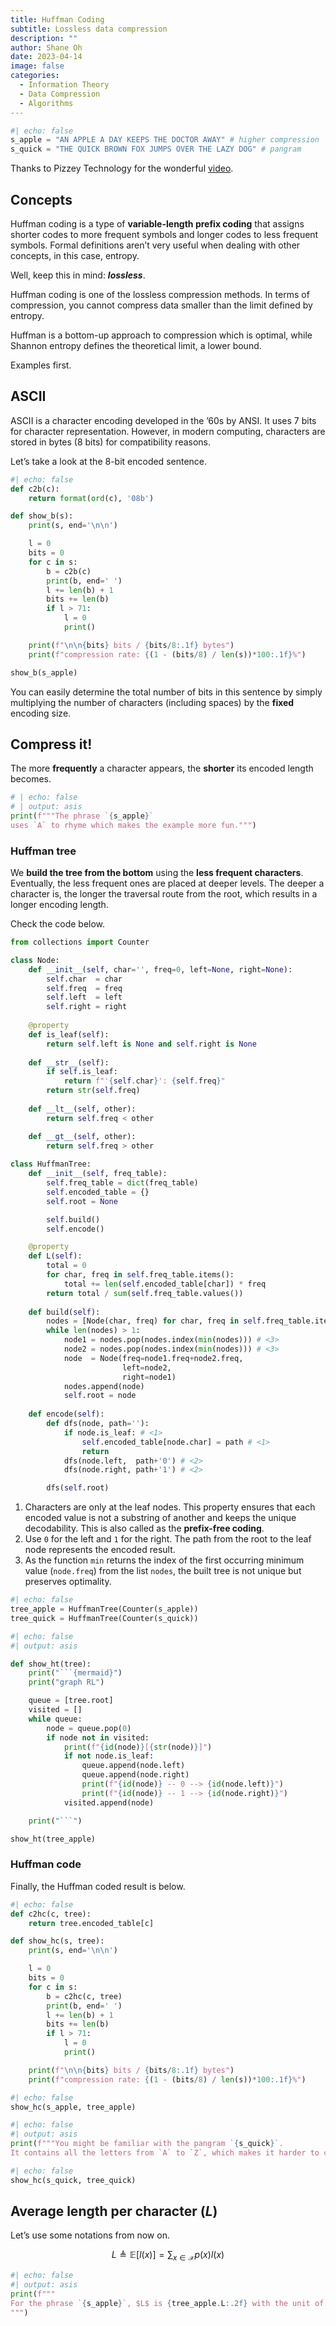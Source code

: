 ```yaml
---
title: Huffman Coding
subtitle: Lossless data compression
description: ""
author: Shane Oh
date: 2023-04-14
image: false
categories:
  - Information Theory
  - Data Compression
  - Algorithms
---
```


```python
#| echo: false
s_apple = "AN APPLE A DAY KEEPS THE DOCTOR AWAY" # higher compression
s_quick = "THE QUICK BROWN FOX JUMPS OVER THE LAZY DOG" # pangram
```

Thanks to Pizzey Technology for the wonderful [video](https://youtu.be/iEm1NRyEe5c?si=SvWMcYR6AZraymSd).

## Concepts

Huffman coding is a type of **variable-length prefix coding** that assigns
shorter codes to more frequent symbols and longer codes to less frequent
symbols. Formal definitions aren't very useful when dealing with other
concepts, in this case, entropy.

Well, keep this in mind: **_lossless_**.

Huffman coding is one of the lossless
compression methods. In terms of compression, you cannot compress
data smaller than the limit defined by entropy.

Huffman is a bottom-up approach to compression which is optimal, while Shannon 
entropy defines the theoretical limit, a lower bound.

Examples first.

## ASCII
ASCII is a character encoding developed in the '60s by ANSI.
It uses 7 bits for character representation.
However, in modern computing, characters are stored in bytes (8 bits) for compatibility reasons.

Let's take a look at the 8-bit encoded sentence.

```python
#| echo: false
def c2b(c):
    return format(ord(c), '08b')

def show_b(s):
    print(s, end='\n\n')

    l = 0
    bits = 0
    for c in s:
        b = c2b(c)
        print(b, end=' ')
        l += len(b) + 1
        bits += len(b)
        if l > 71:
            l = 0
            print()

    print(f"\n\n{bits} bits / {bits/8:.1f} bytes")
    print(f"compression rate: {(1 - (bits/8) / len(s))*100:.1f}%")

show_b(s_apple)
```
You can easily determine the total number of bits in this sentence
by simply multiplying the number of characters (including spaces) by the **fixed** encoding size.

## Compress it!
The more **frequently** a character appears, the **shorter** its encoded length becomes.

```python
# | echo: false
# | output: asis
print(f"""The phrase `{s_apple}`
uses `A` to rhyme which makes the example more fun.""")
```

### Huffman tree {#sec-huffman-tree}
We **build the tree from the bottom** using the **less frequent characters**.
Eventually, the less frequent ones are placed at deeper levels.
The deeper a character is, the longer the traversal route from the root,
which results in a longer encoding length.

Check the code below.

```python
from collections import Counter

class Node:
    def __init__(self, char='', freq=0, left=None, right=None):
        self.char  = char
        self.freq  = freq
        self.left  = left
        self.right = right
    
    @property
    def is_leaf(self):
        return self.left is None and self.right is None
    
    def __str__(self):
        if self.is_leaf:
            return f"'{self.char}': {self.freq}"
        return str(self.freq)
    
    def __lt__(self, other):
        return self.freq < other

    def __gt__(self, other):
        return self.freq > other
        
class HuffmanTree:
    def __init__(self, freq_table):
        self.freq_table = dict(freq_table)
        self.encoded_table = {}
        self.root = None

        self.build()
        self.encode()

    @property
    def L(self):
        total = 0
        for char, freq in self.freq_table.items():
            total += len(self.encoded_table[char]) * freq
        return total / sum(self.freq_table.values())
    
    def build(self):
        nodes = [Node(char, freq) for char, freq in self.freq_table.items()]
        while len(nodes) > 1:
            node1 = nodes.pop(nodes.index(min(nodes))) # <3>
            node2 = nodes.pop(nodes.index(min(nodes))) # <3>
            node  = Node(freq=node1.freq+node2.freq,
                         left=node2,
                         right=node1)
            nodes.append(node)
            self.root = node
    
    def encode(self):
        def dfs(node, path=''):
            if node.is_leaf: # <1>
                self.encoded_table[node.char] = path # <1>
                return
            dfs(node.left,  path+'0') # <2>
            dfs(node.right, path+'1') # <2>

        dfs(self.root)
```
1. Characters are only at the leaf nodes.
This property ensures that each encoded value is not a substring of another and keeps the unique decodability. This is also called as the **prefix-free coding**.
2. Use `0` for the left and `1` for the right. The path from the root to the 
leaf node represents the encoded result.
3. As the function `min` returns the index of the first occurring minimum value (`node.freq`)
from the list `nodes`, the built tree is not unique but preserves optimality.

```python
#| echo: false 
tree_apple = HuffmanTree(Counter(s_apple))
tree_quick = HuffmanTree(Counter(s_quick))
```

```python
#| echo: false
#| output: asis 

def show_ht(tree):
    print("```{mermaid}") 
    print("graph RL")

    queue = [tree.root]
    visited = []
    while queue:
        node = queue.pop(0)
        if node not in visited:
            print(f"{id(node)}[{str(node)}]")
            if not node.is_leaf:
                queue.append(node.left)
                queue.append(node.right)
                print(f"{id(node)} -- 0 --> {id(node.left)}")
                print(f"{id(node)} -- 1 --> {id(node.right)}")
            visited.append(node)

    print("```") 

show_ht(tree_apple)
```

### Huffman code

Finally, the Huffman coded result is below.

```python
#| echo: false
def c2hc(c, tree):
    return tree.encoded_table[c]

def show_hc(s, tree):
    print(s, end='\n\n')

    l = 0
    bits = 0
    for c in s:
        b = c2hc(c, tree)
        print(b, end=' ')
        l += len(b) + 1
        bits += len(b)
        if l > 71:
            l = 0
            print()

    print(f"\n\n{bits} bits / {bits/8:.1f} bytes")
    print(f"compression rate: {(1 - (bits/8) / len(s))*100:.1f}%")
```

```python
#| echo: false
show_hc(s_apple, tree_apple)
```

```python
#| echo: false
#| output: asis 
print(f"""You might be familiar with the pangram `{s_quick}`.
It contains all the letters from `A` to `Z`, which makes it harder to compress.""") 
```

```python
#| echo: false
show_hc(s_quick, tree_quick)
```

## Average length per character ($L$)

Let's use some notations from now on.

$$
L \triangleq \mathbb E [l(x)] = \sum_{x \in \mathcal X} p(x) l(x)
$$

```python
#| echo: false
#| output: asis 
print(f"""
For the phrase `{s_apple}`, $L$ is {tree_apple.L:.2f} with the unit of bits.
""") 
```
